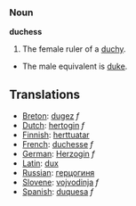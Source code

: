 === Noun ===

'''duchess'''

#The female ruler of a [[duchy]].
*The male equivalent is [[duke]].

==Translations==
*[[Breton]]: [[dugez]] ''f''
*[[Dutch]]: [[hertogin]] ''f''
*[[Finnish]]: [[herttuatar]]
*[[French]]: [[duchesse]] ''f''
*[[German]]: [[Herzogin]] ''f''
*[[Latin]]: [[dux]]
*[[Russian]]: [[герцогиня]]
*[[Slovene]]: [[vojvodinja]] ''f''
*[[Spanish]]: [[duquesa]] ''f''